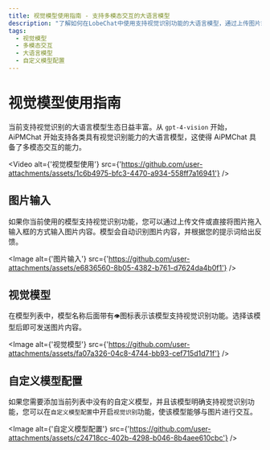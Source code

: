```yaml
---
title: 视觉模型使用指南 - 支持多模态交互的大语言模型
description: "了解如何在LobeChat中使用支持视觉识别功能的大语言模型，通过上传图片或拖拽图片到输入框进行交互，并选择带有\U0001F441️图标的模型进行图片内容交互。"
tags:
  - 视觉模型
  - 多模态交互
  - 大语言模型
  - 自定义模型配置
---
```


# 视觉模型使用指南

当前支持视觉识别的大语言模型生态日益丰富。从 `gpt-4-vision` 开始，AiPMChat 开始支持各类具有视觉识别能力的大语言模型，这使得 AiPMChat 具备了多模态交互的能力。

<Video
  alt={'视觉模型使用'}
  src={'https://github.com/user-attachments/assets/1c6b4975-bfc3-4470-a934-558ff7a16941'}
/>

## 图片输入

如果你当前使用的模型支持视觉识别功能，您可以通过上传文件或直接将图片拖入输入框的方式输入图片内容。模型会自动识别图片内容，并根据您的提示词给出反馈。

<Image
  alt={'图片输入'}
  src={'https://github.com/user-attachments/assets/e6836560-8b05-4382-b761-d7624da4b0f1'}
/>

## 视觉模型

在模型列表中，模型名称后面带有`👁️`图标表示该模型支持视觉识别功能。选择该模型后即可发送图片内容。

<Image
  alt={'视觉模型'}
  src={'https://github.com/user-attachments/assets/fa07a326-04c8-4744-bb93-cef715d1d71f'}
/>

## 自定义模型配置

如果您需要添加当前列表中没有的自定义模型，并且该模型明确支持视觉识别功能，您可以在`自定义模型配置`中开启`视觉识别`功能，使该模型能够与图片进行交互。

<Image
  alt={'自定义模型配置'}
  src={'https://github.com/user-attachments/assets/c24718cc-402b-4298-b046-8b4aee610cbc'}
/>
